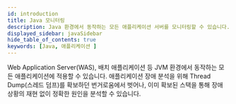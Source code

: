 ```yaml
---
id: introduction
title: Java 모니터링
description: Java 환경에서 동작하는 모든 애플리케이션 서버를 모니터링할 수 있습니다. 이 문서는 Java 모니터링 제품에 대한 소개 페이지입니다.
displayed_sidebar: javaSidebar
hide_table_of_contents: true
keywords: [Java, 애플리케이션 ]
---
```


Web Application Server(WAS), 배치 애플리케이션 등 JVM 환경에서 동작하는 모든 애플리케이션에 적용할 수 있습니다. 애플리케이션 장애 분석을 위해 Thread Dump(스레드 덤프)를 확보하던 번거로움에서 벗어나, 이미 확보된 스택을 통해 장애 상황의 재현 없이 정확한 원인을 분석할 수 있습니다.


<Apmcommonintro />  